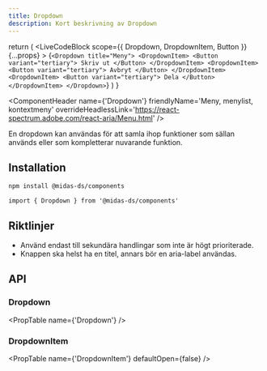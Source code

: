 ```yaml
---
title: Dropdown
description: Kort beskrivning av Dropdown
---
```



  return (
    <LiveCodeBlock
      scope={{ Dropdown, DropdownItem, Button }}
      {...props}
    >
      {`
        <Dropdown title="Meny">
          <DropdownItem>
            <Button variant="tertiary">
              Skriv ut
            </Button>
          </DropdownItem>
          <DropdownItem>
            <Button variant="tertiary">
              Avbryt
            </Button>
          </DropdownItem>
          <DropdownItem>
            <Button variant="tertiary">
              Dela
            </Button>
          </DropdownItem>
        </Dropdown>
      `}
    </LiveCodeBlock>
  )
}

<ComponentHeader
  name={'Dropdown'}
  friendlyName='Meny, menylist, kontextmeny'
  overrideHeadlessLink='https://react-spectrum.adobe.com/react-aria/Menu.html'
/>

En dropdown kan användas för att samla ihop funktioner som sällan används eller som kompletterar nuvarande funktion.

<Example hideCode />

## Installation

```bash npm2yarn
npm install @midas-ds/components
```

```tsx
import { Dropdown } from '@midas-ds/components'
```

<Example hideExample />

## Riktlinjer

- Använd endast till sekundära handlingar som inte är högt prioriterade.
- Knappen ska helst ha en titel, annars bör en aria-label användas.

## API

### Dropdown

<PropTable name={'Dropdown'} />

### DropdownItem

<PropTable
  name={'DropdownItem'}
  defaultOpen={false}
/>
